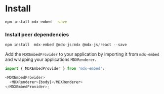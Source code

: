 
<Meta title="Install" />

# Install

```sh
npm install mdx-embed --save
```

### Install peer dependencies

```js
npm install  mdx-embed @mdx-js/mdx @mdx-js/react --save
```

Add the `MDXEmbedProvider` to your application by importing it from `mdx-embed` and wrapping your applications `MDXRenderer`.

```javascript
import { MDXEmbedProvider } from 'mdx-embed';

<MDXEmbedProvider>
  <MDXRenderer>{body}</MDXRenderer>
</MDXEmbedProvider>;
```

